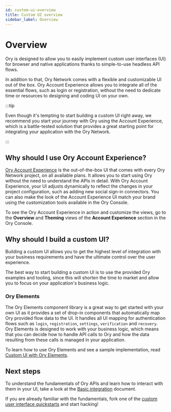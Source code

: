 ```yaml
---
id: custom-ui-overview
title: Custom UI overview
sidebar_label: Overview
---
```


# Overview

Ory is designed to allow you to easily implement custom user interfaces (UI) for browser and native applications thanks to
simple-to-use headless API flows.

In addition to that, Ory Network comes with a flexible and customizable UI out of the box. Ory Account Experience allows you to
integrate all of the essential flows, such as login or registration, without the need to dedicate time or resources to designing
and coding UI on your own.

:::tip

Even though it's tempting to start building a custom UI right away, we recommend you start your journey with Ory using the Account
Experience, which is a battle-tested solution that provides a great starting point for integrating your application with the Ory
Network.

:::

## Why should I use Ory Account Experience?

[Ory Account Experience](../../account-experience/index.mdx) is the out-of-the-box UI that comes with every Ory Network project,
on all available plans. It allows you to start using Ory without the need to understand the APIs in detail. With Ory Account
Experience, your UI adjusts dynamically to reflect the changes in your project configuration, such as adding new social sign-in
connectors. You can also make the look of the Account Experience UI match your brand using the customization tools available in
the Ory Console.

To see the Ory Account Experience in action and customize the views, go to the **Overview** and **Theming** views of the **Account
Experience** section in the Ory Console.

## Why should I build a custom UI?

Building a custom UI allows you to get the highest level of integration with your business requirements and have the ultimate
control over the user experience.

The best way to start building a custom UI is to use the provided Ory examples and tooling, since this will shorten the time to
market and allow you to focus on your application's business logic.

### Ory Elements

The Ory Elements component library is a great way to get started with your own UI as it provides a set of drop-in components that
automatically map Ory provided flow data to the UI. It handles all UI mapping for authentication flows such as `login`,
`registration`, `settings`, `verification` and `recovery`. Ory Elements is designed to work with your business logic, which means
that you can decide how to handle API calls to Ory and how the data resulting from these calls is managed in your application.

To learn how to use Ory Elements and see a sample implementation, read
[Custom UI with Ory Elements](./15_custom-ui-ory-elements.mdx).

## Next steps

To understand the fundamentals of Ory APIs and learn how to interact with them in your UI, take a look at the
[Basic integration](./05_custom-ui-basic-integration.mdx) document.

If you are already familiar with the fundamentals, fork one of the
[custom user interface quickstarts](../../getting-started/custom-ui.mdx) and start hacking!
